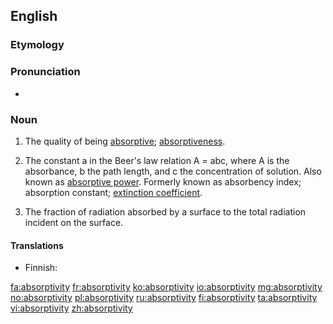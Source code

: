 ==English==

===Etymology===
{{suffix|absorption|ivity}}

===Pronunciation===
* {{a|US}} {{IPA|æb.ˌsɔɹp.ˈtɪvə.ti/|əb.ˌsɔɹp.ˈtɪvə.ti/}}

===Noun===
{{en-noun|absorptivit|ies}}

# The quality of being [[absorptive]]; [[absorptiveness]].
# {{analytical chemistry}} The constant a in the Beer's law relation A = abc, where A is the absorbance, b the path length, and c the concentration of solution. Also known as [[absorptive power]]. Formerly known as absorbency index; absorption constant; [[extinction coefficient]].
# {{thermodynamics}} The fraction of radiation absorbed by a surface to the total radiation incident on the surface.

====Translations====
{{trans-top|the quality of being absorptive}}
* Finnish: {{t-|fi|absorboivuus}}
{{trans-mid}}
{{trans-bottom}}
{{trans-top|constant in Beer's law}}
{{trans-mid}}
{{trans-bottom}}
{{trans-top|fraction of radiation}}
{{trans-mid}}
{{trans-bottom}}

[[fa:absorptivity]]
[[fr:absorptivity]]
[[ko:absorptivity]]
[[io:absorptivity]]
[[mg:absorptivity]]
[[no:absorptivity]]
[[pl:absorptivity]]
[[ru:absorptivity]]
[[fi:absorptivity]]
[[ta:absorptivity]]
[[vi:absorptivity]]
[[zh:absorptivity]]